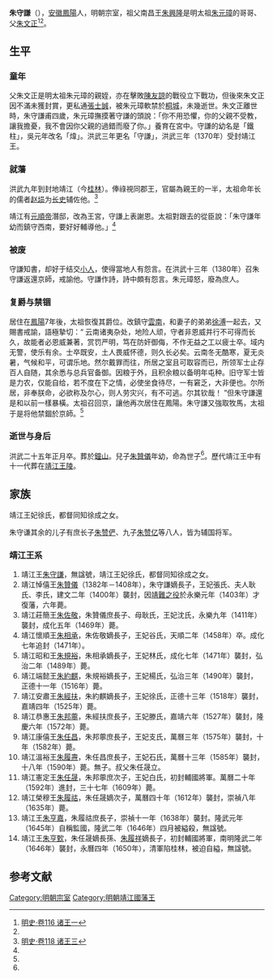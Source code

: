 '''朱守謙'''（{{bd|1361年||1392年|catIdx=Z朱}}），[[安徽|安徽]][[鳳陽|鳳陽]]人，明朝宗室，祖父南昌王[[朱興隆|朱興隆]]是明太祖[[朱元璋|朱元璋]]的哥哥、父[[朱文正_(明朝宗室)|朱文正]]<ref name="明史116">[[:s:明史/卷118|明史·卷116 诸王一]]</ref><ref name="明史118"/>。

==生平==
===童年===
父朱文正是明太祖朱元璋的親姪，亦在擊敗[[陳友諒|陳友諒]]的戰役立下戰功，但後來朱文正因不滿未獲封賞，更私通[[張士誠|張士誠]]，被朱元璋軟禁於[[桐城|桐城]]，未幾逝世。朱文正離世時，朱守謙甫四歲，朱元璋撫摸著守謙的頭說：「你不用恐懼，你的父親不受教，讓我擔憂，我不會因你父親的過錯而廢了你。」養育在宮中。守謙的幼名是「鐵柱」，吳元年改名「煒」。洪武三年更名「守謙」，洪武三年（1370年）受封靖江王。

===就藩===
洪武九年到封地靖江（今[[桂林|桂林]]）。俸祿視同郡王，官屬為親王的一半，太祖命年长的儒者[[赵埙|赵埙]]为[[长史|长史]]辅佐他。<ref name="明史118">[[:s:明史/卷118|明史·卷118 诸王三]]</ref>

靖江有[[元順帝|元順帝]]潛邸，改為王宮，守謙上表謝恩。太祖對跟去的從臣說：「朱守謙年幼而鎮守西南，要好好輔導他。」<ref name="明史118"/>

===被废===
守謙知書，却好于结交[[小人|小人]]，使得當地人有怨言。在洪武十三年（1380年）召朱守謙返還京師，戒諭他。守謙作詩，詩中頗有怨言。朱元璋怒，廢為庶人。

===复爵与禁锢===
居住在[[鳳陽|鳳陽]]7年後，太祖恢復其爵位。改鎮守[[雲南|雲南]]，和妻子的弟弟[[徐溥|徐溥]]一起去，又賜書戒諭，語極摯切：“ 云南诸夷杂处，地险人顽，守者非恩威并行不可得而长久，故能者必恩威兼著，赏罚严明，笃在防奸御侮，不作无益之工以疲士卒。域内无警，使乐有余。士卒既安，土人畏威怀德，则久长必矣。云南冬无酷寒，夏无炎暑，气候和平，可谓乐地。然尔戴罪而往，所居之室且可取容而已，所领军士止存百人自随，其余悉与总兵官备御。因粮于外，且积余粮以备明年屯种。旧守军士皆是力农，仅能自给，若不度在下之情，必使坐食待尽，一有窘乏，大非便也。尔所居，非奉朕命，必欲称及尔心，则人劳灾兴，有不可逃。尔其钦哉！ ”但朱守謙還是和以前一樣暴橫。太祖召回京，讓他再次居住在鳳陽。朱守謙又強取牧馬，太祖于是将他禁錮於京師。<ref name="明史118"/>

===逝世与身后===
洪武二十五年正月卒。葬於[[紫金山|鐘山]]。兒子[[朱贊儀|朱贊儀]]年幼，命為世子<ref name="明史118"/>。歷代靖江王中有十一代葬在[[靖江王陵|靖江王陵]]。

==家族==
{{Ahnentafel top}}<center>
{{ahnentafel-compact5
|boxstyle_1=background-color: #ff8000;
|boxstyle_2=background-color: #ff6700;
|boxstyle_3=background-color: #ff4e00;
|boxstyle_4=background-color: #ff3500;
|boxstyle_5=background-color: #ff1c00;
|1='''靖江王朱守谦 '''
|2='''父：'''（已革）大都督[[朱文正|朱文正]]
|3='''母：'''[[谢翠英|谢翠英]]
|4='''祖父：'''（追封）南昌王[[朱兴隆|朱兴隆]]
|5='''祖母：'''（追封）南昌王妃王氏
|6='''外祖父：'''[[谢再兴|谢再兴]]
|7=
|8='''曾祖父：'''（追尊）仁祖淳皇帝[[朱世珍|朱世珍]]
|9='''曾祖母：'''（追尊）[[淳皇后|淳皇后]]陈氏
|10=
|11=
|12=
|13=
|14=
|15=
|16='''高祖父：'''（追尊）熙祖裕皇帝[[朱初一|朱初一]]
|17='''高祖母：'''（追尊）[[裕皇后|裕皇后]]王氏
|18='''外高祖父：'''（追封）[[杨王|杨王]]陈氏
|19='''外高祖母：'''（追封）杨王夫人
|20=
|21=
|22=
|23=
|24=
|25=
|26=
|27=
|28=
|29=
|30=
|31=
}}</center>
{{ahnentafel bottom}}
靖江王妃徐氏，都督同知徐成之女。

朱守谦其余的儿子有庶长子[[朱赞俨|朱赞俨]]、九子[[朱赞亿|朱赞亿]]等八人，皆为辅国将军。

===靖江王系===
#靖江王[[朱守謙|朱守謙]]，無諡號，靖江王妃徐氏，都督同知徐成之女。
#靖江悼僖王[[朱贊儀|朱贊儀]]（1382年－1408年），朱守謙嫡長子，王妃張氏、夫人耿氏、李氏，建文二年（1400年）襲封，因[[靖難之役|靖難之役]]於永樂元年（1403年）才復藩，六年薨。
#靖江莊簡王[[朱佐敬|朱佐敬]]，朱贊儀庶長子、母耿氏，王妃沈氏，永樂九年（1411年）襲封，成化五年（1469年）薨。  
#靖江懷順王[[朱相承|朱相承]]，朱佐敬嫡長子，王妃谷氏，天順二年（1458年）卒。成化七年追封（1471年）。
#靖江昭和王[[朱規裕|朱規裕]]，朱相承嫡長子，王妃林氏，成化七年（1471年）襲封，弘治二年（1489年）薨。
#靖江端懿王[[朱約麒|朱約麒]]，朱規裕嫡長子，王妃楊氏，弘治三年（1490年）襲封，正德十一年（1516年）薨。
#靖江安肅王[[朱經扶|朱經扶]]，朱約麒嫡長子，王妃徐氏，正德十三年（1518年）襲封，嘉靖四年（1525年）薨。
#靖江恭惠王[[朱邦薴|朱邦薴]]，朱經扶庶長子，王妃滕氏，嘉靖六年（1527年）襲封，隆慶六年（1572年）薨。
#靖江康僖王[[朱任昌|朱任昌]]，朱邦薴庶長子，王妃支氏，萬曆三年（1575年）襲封，十年（1582年）薨。
#靖江溫裕王[[朱履燾|朱履燾]]，朱任昌庶長子，王妃石氏，萬曆十三年（1585年）襲封，十八年（1590年）薨。無子。叔父朱任晟立。
#靖江憲定王[[朱任晟|朱任晟]]，朱邦薴庶次子，王妃白氏，初封輔國將軍。萬曆二十年（1592年）進封，三十七年（1609年）薨。
#靖江榮穆王[[朱履祜|朱履祜]]，朱任晟嫡次子，萬曆四十年（1612年）襲封，崇禎八年（1635年）薨。
#靖江王[[朱亨嘉|朱亨嘉]]，朱履祜庶長子，崇禎十一年（1638年）襲封。隆武元年（1645年）自稱監國，隆武二年（1646年）四月被縊殺，無諡號。
#靖江王[[朱亨歅|朱亨歅]]，朱任晟嫡長孫、[[朱履祥|朱履祥]]嫡長子，初封輔國將軍，南明隆武二年（1646年）襲封，永曆四年（1650年），清軍陷桂林，被迫自縊，無諡號。

==参考文献==
{{reflist}}

{{start box}}
{{s-none|初封}}
{{s-title|[[明朝|明朝]][[明朝藩王列表_(仁祖系)#靖江國|靖江王]]|1370年－1380年、1387年}}
{{s-after|悼僖王[[朱贊儀|朱贊儀]]|长子}}
{{end box}}


[[Category:明朝宗室|Category:明朝宗室]]
[[Category:明朝靖江國藩王|Category:明朝靖江國藩王]]